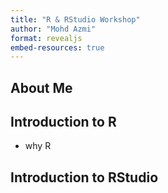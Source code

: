```yaml
---
title: "R & RStudio Workshop"
author: "Mohd Azmi"
format: revealjs
embed-resources: true
---
```


## About Me

## Introduction to R

- why R


## Introduction to RStudio
